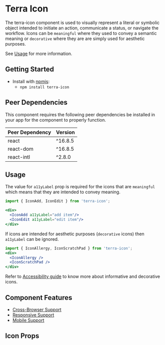 

<Badge />

# Terra Icon

The terra-icon component is used to visually represent a literal or symbolic object intended to initiate an action, communicate a status, or navigate the workflow.
Icons can be `meaningful` where they used to convey a semantic meaning or `decorative` where they are are simply used for aesthetic purposes.

See [Usage](#usage) for more information.

## Getting Started

- Install with [npmjs](https://www.npmjs.com):
  - `npm install terra-icon`

<!-- AUTO-GENERATED-CONTENT:START Peer Dependencies -->
## Peer Dependencies

This component requires the following peer dependencies be installed in your app for the component to properly function.

| Peer Dependency | Version |
|-----------------|---------|
| react           | ^16.8.5 |
| react-dom       | ^16.8.5 |
| react-intl      | ^2.8.0  |

<!-- AUTO-GENERATED-CONTENT:END -->

## Usage
The value for `a11yLabel` prop is required for the icons that are `meaningful` which means that they are intended to convey meaning. 

```jsx
import { IconAdd, IconEdit } from 'terra-icon';

<div>
  <IconAdd a11yLabel="add item"/>
  <IconEdit a11yLabel="edit item"/>
</div>
```

If icons are intended for aesthetic purposes (`decorative` icons) then `a11yLabel` can be ignored.

```jsx
import { IconAllergy, IconScratchPad } from 'terra-icon';
<div>
  <IconAllergy />
  <IconScratchPad />
</div>
```
Refer to [Accessibility guide](https://engineering.cerner.com/terra-ui/components/cerner-terra-core-docs/icon/AccessibilityGuide) to know more about informative and decorative icons.

## Component Features
* [Cross-Browser Support](https://engineering.cerner.com/terra-ui/about/terra-ui/component-standards#cross-browser-support)
* [Responsive Support](https://engineering.cerner.com/terra-ui/about/terra-ui/component-standards#responsive-support)
* [Mobile Support](https://engineering.cerner.com/terra-ui/about/terra-ui/component-standards#mobile-support)

## Icon Props
<IconBasePropsTable />
